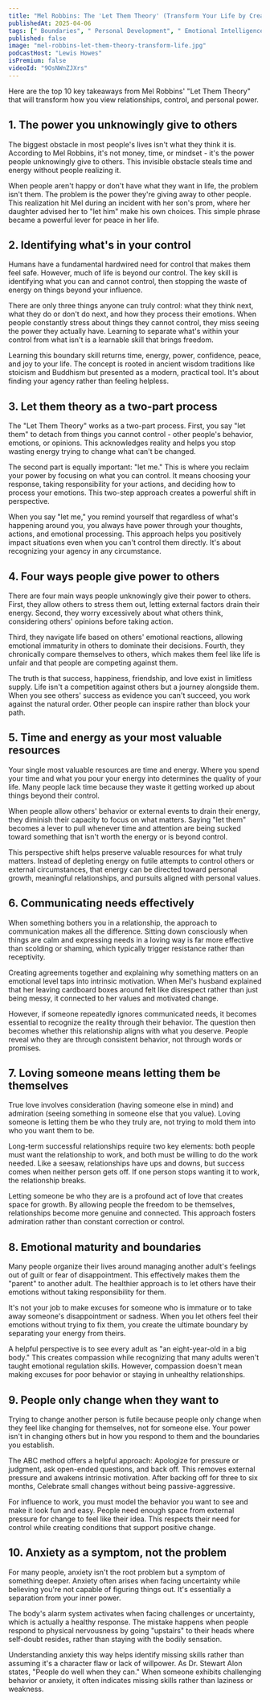 ```yaml
---
title: "Mel Robbins: The 'Let Them Theory' (Transform Your Life by Creating Boundaries + Unlocking Peace)"
publishedAt: 2025-04-06
tags: [" Boundaries", " Personal Development", " Emotional Intelligence"]
published: false
image: "mel-robbins-let-them-theory-transform-life.jpg"
podcastHost: "Lewis Howes"
isPremium: false
videoId: "9OsNWnZJXrs"
---
```



<PodcastSummaryPageLayout frontmatter={frontmatter}>

Here are the top 10 key takeaways from Mel Robbins' "Let Them Theory" that will transform how you view relationships, control, and personal power.

## 1. The power you unknowingly give to others

The biggest obstacle in most people's lives isn't what they think it is. According to Mel Robbins, it's not money, time, or mindset - it's the power people unknowingly give to others. This invisible obstacle steals time and energy without people realizing it.

When people aren't happy or don't have what they want in life, the problem isn't them. The problem is the power they're giving away to other people. This realization hit Mel during an incident with her son's prom, where her daughter advised her to "let him" make his own choices. This simple phrase became a powerful lever for peace in her life.

## 2. Identifying what's in your control

Humans have a fundamental hardwired need for control that makes them feel safe. However, much of life is beyond our control. The key skill is identifying what you can and cannot control, then stopping the waste of energy on things beyond your influence.

There are only three things anyone can truly control: what they think next, what they do or don't do next, and how they process their emotions. When people constantly stress about things they cannot control, they miss seeing the power they actually have. Learning to separate what's within your control from what isn't is a learnable skill that brings freedom.

Learning this boundary skill returns time, energy, power, confidence, peace, and joy to your life. The concept is rooted in ancient wisdom traditions like stoicism and Buddhism but presented as a modern, practical tool. It's about finding your agency rather than feeling helpless.

## 3. Let them theory as a two-part process

The "Let Them Theory" works as a two-part process. First, you say "let them" to detach from things you cannot control - other people's behavior, emotions, or opinions. This acknowledges reality and helps you stop wasting energy trying to change what can't be changed.

The second part is equally important: "let me." This is where you reclaim your power by focusing on what you can control. It means choosing your response, taking responsibility for your actions, and deciding how to process your emotions. This two-step approach creates a powerful shift in perspective.

When you say "let me," you remind yourself that regardless of what's happening around you, you always have power through your thoughts, actions, and emotional processing. This approach helps you positively impact situations even when you can't control them directly. It's about recognizing your agency in any circumstance.

## 4. Four ways people give power to others

There are four main ways people unknowingly give their power to others. First, they allow others to stress them out, letting external factors drain their energy. Second, they worry excessively about what others think, considering others' opinions before taking action.

Third, they navigate life based on others' emotional reactions, allowing emotional immaturity in others to dominate their decisions. Fourth, they chronically compare themselves to others, which makes them feel like life is unfair and that people are competing against them.

The truth is that success, happiness, friendship, and love exist in limitless supply. Life isn't a competition against others but a journey alongside them. When you see others' success as evidence you can't succeed, you work against the natural order. Other people can inspire rather than block your path.

## 5. Time and energy as your most valuable resources

Your single most valuable resources are time and energy. Where you spend your time and what you pour your energy into determines the quality of your life. Many people lack time because they waste it getting worked up about things beyond their control.

When people allow others' behavior or external events to drain their energy, they diminish their capacity to focus on what matters. Saying "let them" becomes a lever to pull whenever time and attention are being sucked toward something that isn't worth the energy or is beyond control.

This perspective shift helps preserve valuable resources for what truly matters. Instead of depleting energy on futile attempts to control others or external circumstances, that energy can be directed toward personal growth, meaningful relationships, and pursuits aligned with personal values.

## 6. Communicating needs effectively

When something bothers you in a relationship, the approach to communication makes all the difference. Sitting down consciously when things are calm and expressing needs in a loving way is far more effective than scolding or shaming, which typically trigger resistance rather than receptivity.

Creating agreements together and explaining why something matters on an emotional level taps into intrinsic motivation. When Mel's husband explained that her leaving cardboard boxes around felt like disrespect rather than just being messy, it connected to her values and motivated change.

However, if someone repeatedly ignores communicated needs, it becomes essential to recognize the reality through their behavior. The question then becomes whether this relationship aligns with what you deserve. People reveal who they are through consistent behavior, not through words or promises.

## 7. Loving someone means letting them be themselves

True love involves consideration (having someone else in mind) and admiration (seeing something in someone else that you value). Loving someone is letting them be who they truly are, not trying to mold them into who you want them to be.

Long-term successful relationships require two key elements: both people must want the relationship to work, and both must be willing to do the work needed. Like a seesaw, relationships have ups and downs, but success comes when neither person gets off. If one person stops wanting it to work, the relationship breaks.

Letting someone be who they are is a profound act of love that creates space for growth. By allowing people the freedom to be themselves, relationships become more genuine and connected. This approach fosters admiration rather than constant correction or control.

## 8. Emotional maturity and boundaries

Many people organize their lives around managing another adult's feelings out of guilt or fear of disappointment. This effectively makes them the "parent" to another adult. The healthier approach is to let others have their emotions without taking responsibility for them.

It's not your job to make excuses for someone who is immature or to take away someone's disappointment or sadness. When you let others feel their emotions without trying to fix them, you create the ultimate boundary by separating your energy from theirs.

A helpful perspective is to see every adult as "an eight-year-old in a big body." This creates compassion while recognizing that many adults weren't taught emotional regulation skills. However, compassion doesn't mean making excuses for poor behavior or staying in unhealthy relationships.

## 9. People only change when they want to

Trying to change another person is futile because people only change when they feel like changing for themselves, not for someone else. Your power isn't in changing others but in how you respond to them and the boundaries you establish.

The ABC method offers a helpful approach: Apologize for pressure or judgment, ask open-ended questions, and back off. This removes external pressure and awakens intrinsic motivation. After backing off for three to six months, Celebrate small changes without being passive-aggressive.

For influence to work, you must model the behavior you want to see and make it look fun and easy. People need enough space from external pressure for change to feel like their idea. This respects their need for control while creating conditions that support positive change.

## 10. Anxiety as a symptom, not the problem

For many people, anxiety isn't the root problem but a symptom of something deeper. Anxiety often arises when facing uncertainty while believing you're not capable of figuring things out. It's essentially a separation from your inner power.

The body's alarm system activates when facing challenges or uncertainty, which is actually a healthy response. The mistake happens when people respond to physical nervousness by going "upstairs" to their heads where self-doubt resides, rather than staying with the bodily sensation.

Understanding anxiety this way helps identify missing skills rather than assuming it's a character flaw or lack of willpower. As Dr. Stewart Alon states, "People do well when they can." When someone exhibits challenging behavior or anxiety, it often indicates missing skills rather than laziness or weakness.

</PodcastSummaryPageLayout>
